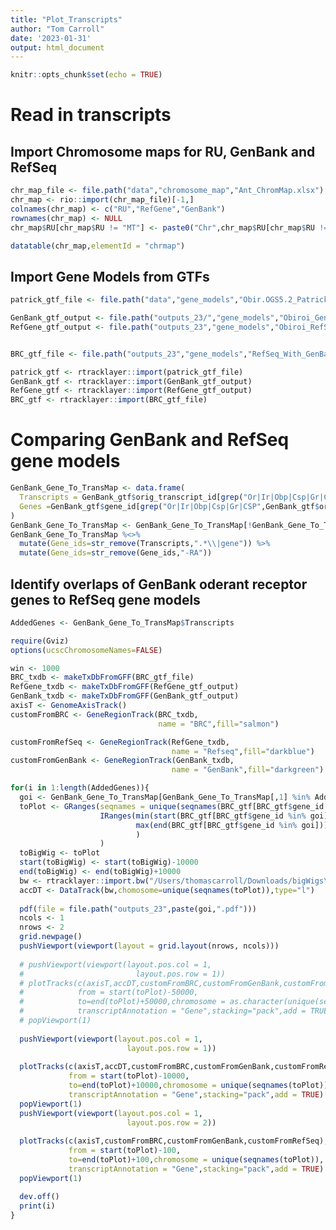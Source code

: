 ```yaml
---
title: "Plot_Transcripts"
author: "Tom Carroll"
date: '2023-01-31'
output: html_document
---
```


```r
knitr::opts_chunk$set(echo = TRUE)
```

# Read in transcripts

## Import Chromosome maps for RU, GenBank and RefSeq


```r
chr_map_file <- file.path("data","chromosome_map","Ant_ChromMap.xlsx")
chr_map <- rio::import(chr_map_file)[-1,]
colnames(chr_map) <- c("RU","RefGene","GenBank")
rownames(chr_map) <- NULL
chr_map$RU[chr_map$RU != "MT"] <- paste0("Chr",chr_map$RU[chr_map$RU != "MT"])

datatable(chr_map,elementId = "chrmap")
```

## Import Gene Models from GTFs

```r
patrick_gtf_file <- file.path("data","gene_models","Obir.OGS5.2_Patrick.gtf")

GenBank_gtf_output <- file.path("outputs_23/","gene_models","Obiroi_GenBank__5_4_renamed.gtf")
RefGene_gtf_output <- file.path("outputs_23","gene_models","Obiroi_RefSeq__5_4_renamed.gtf")


BRC_gtf_file <- file.path("outputs_23","gene_models","RefSeq_With_GenBank_MT_And_ORs.gtf")

patrick_gtf <- rtracklayer::import(patrick_gtf_file)
GenBank_gtf <- rtracklayer::import(GenBank_gtf_output)
RefGene_gtf <- rtracklayer::import(RefGene_gtf_output)
BRC_gtf <- rtracklayer::import(BRC_gtf_file)
```



# Comparing GenBank and RefSeq gene models


```r
GenBank_Gene_To_TransMap <- data.frame(
  Transcripts = GenBank_gtf$orig_transcript_id[grep("Or|Ir|Obp|Csp|Gr|CSP",GenBank_gtf$orig_transcript_id)],
  Genes =GenBank_gtf$gene_id[grep("Or|Ir|Obp|Csp|Gr|CSP",GenBank_gtf$orig_transcript_id)]
)
GenBank_Gene_To_TransMap <- GenBank_Gene_To_TransMap[!GenBank_Gene_To_TransMap %>% duplicated(),]
GenBank_Gene_To_TransMap %<>% 
  mutate(Gene_ids=str_remove(Transcripts,".*\\|gene")) %>% 
  mutate(Gene_ids=str_remove(Gene_ids,"-RA"))

```

## Identify overlaps of GenBank oderant receptor genes to RefSeq gene models

```r
AddedGenes <- GenBank_Gene_To_TransMap$Transcripts
```


```r
require(Gviz)
options(ucscChromosomeNames=FALSE)

win <- 1000
BRC_txdb <- makeTxDbFromGFF(BRC_gtf_file)
RefGene_txdb <- makeTxDbFromGFF(RefGene_gtf_output)
GenBank_txdb <- makeTxDbFromGFF(GenBank_gtf_output)
axisT <- GenomeAxisTrack()
customFromBRC <- GeneRegionTrack(BRC_txdb,
                                 name = "BRC",fill="salmon")

customFromRefSeq <- GeneRegionTrack(RefGene_txdb,
                                    name = "Refseq",fill="darkblue")
customFromGenBank <- GeneRegionTrack(GenBank_txdb,
                                    name = "GenBank",fill="darkgreen")

for(i in 1:length(AddedGenes)){
  goi <- GenBank_Gene_To_TransMap[GenBank_Gene_To_TransMap[,1] %in% AddedGenes[i],3]
  toPlot <- GRanges(seqnames = unique(seqnames(BRC_gtf[BRC_gtf$gene_id %in% goi])),
                    IRanges(min(start(BRC_gtf[BRC_gtf$gene_id %in% goi])),
                            max(end(BRC_gtf[BRC_gtf$gene_id %in% goi]))
                            )
                    )
  toBigWig <- toPlot
  start(toBigWig) <- start(toBigWig)-10000
  end(toBigWig) <- end(toBigWig)+10000
  bw <- rtracklayer::import.bw("/Users/thomascarroll/Downloads/bigWigs\ 2/BRC_S1.bw",BigWigSelection(ranges = toBigWig),as="GRanges")
  accDT <- DataTrack(bw,chomosome=unique(seqnames(toPlot)),type="l") 
  
  pdf(file = file.path("outputs_23",paste(goi,".pdf")))
  ncols <- 1
  nrows <- 2
  grid.newpage()
  pushViewport(viewport(layout = grid.layout(nrows, ncols)))
  
  # pushViewport(viewport(layout.pos.col = 1,
  #                         layout.pos.row = 1))
  # plotTracks(c(axisT,accDT,customFromBRC,customFromGenBank,customFromRefSeq),
  #            from = start(toPlot)-50000,
  #            to=end(toPlot)+50000,chromosome = as.character(unique(seqnames(toPlot))),
  #            transcriptAnnotation = "Gene",stacking="pack",add = TRUE)
  # popViewport(1)
  
  pushViewport(viewport(layout.pos.col = 1,
                          layout.pos.row = 1))
  
  plotTracks(c(axisT,accDT,customFromBRC,customFromGenBank,customFromRefSeq),
             from = start(toPlot)-10000,
             to=end(toPlot)+10000,chromosome = unique(seqnames(toPlot)),
             transcriptAnnotation = "Gene",stacking="pack",add = TRUE)
  popViewport(1)
  pushViewport(viewport(layout.pos.col = 1,
                          layout.pos.row = 2))
  
  plotTracks(c(axisT,customFromBRC,customFromGenBank,customFromRefSeq),
             from = start(toPlot)-100,
             to=end(toPlot)+100,chromosome = unique(seqnames(toPlot)),
             transcriptAnnotation = "Gene",stacking="pack",add = TRUE)
  popViewport(1)

  dev.off()
  print(i)
}
```
